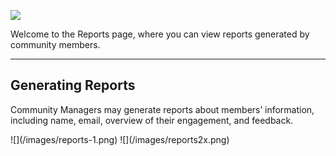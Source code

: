 ![](/images/reports-1.png)

Welcome to the Reports page, where you can view reports generated by community members.

---

## **Generating Reports**

Community Managers may generate reports about members’ information, including name, email, overview of their engagement, and feedback.

<Steps>
  <Step title="Go to Reports > Generate Report">
    ![](/images/reports-1.png)
  </Step>
  <Step title="Select Information and Export to CSV">
    ![](/images/reports2x.png)
  </Step>
</Steps>
